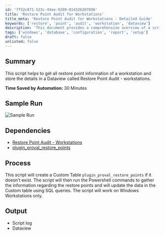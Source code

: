 ```yaml
---
id: '7f52c871-523c-44ae-9289-814326207896'
title: 'Restore Point Audit for Workstations'
title_meta: 'Restore Point Audit for Workstations - Detailed Guide'
keywords: ['restore', 'point', 'audit', 'workstation', 'dataview']
description: 'This document provides a comprehensive overview of a script designed to gather and store restore point information for workstations in a Dataview called Restore Point Audit - Workstations. It includes details on dependencies, process, and output, aimed at saving time through automation.'
tags: ['windows', 'database', 'configuration', 'report', 'setup']
draft: false
unlisted: false
---
```

## Summary

This script helps to get all restore point information of a workstation and store the details in a Dataview called Restore Point Audit - workstations.

**Time Saved by Automation:** 30 Minutes

## Sample Run

![Sample Run](../../../static/img/Windows-Restore-Point-Automation---Gather-Only/image_1.png)

## Dependencies

- [Restore Point Audit - Workstations](https://proval.itglue.com/DOC-5078775-7996534)
- [plugin_proval_restore_points](https://proval.itglue.com/DOC-5078775-8157483)

## Process

This script will create a Custom Table `plugin_proval_restore_points` if it doesn't exist. The script will then run the Powershell commands to gather the information regarding the restore points and will update the data in the Custom table using SQL queries. The script will work on Windows Workstations only.

## Output

- Script log
- Dataview












